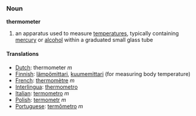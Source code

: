 ===Noun===
'''thermometer'''

# an apparatus used to measure [[temperature]]s, typically containing [[mercury]] or [[alcohol]] within a graduated small glass tube

====Translations====
*[[Dutch]]: thermometer ''m''
*[[Finnish]]: [[lämpömittari]], [[kuumemittari]] (for measuring body temperature)
*[[French]]: [[thermomètre]] ''m''
*[[Interlingua]]: [[thermometro]]
*[[Italian]]: [[termometro]] ''m''
*[[Polish]]: [[termometr]] ''m''
*[[Portuguese]]: [[termômetro]] ''m''